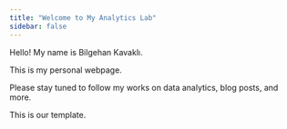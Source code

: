 ```yaml
---
title: "Welcome to My Analytics Lab"
sidebar: false 
---
```


Hello! My name is Bilgehan Kavaklı.

This is my personal webpage.

Please stay tuned to follow my works on data analytics, blog posts, and more.

This is our template.

